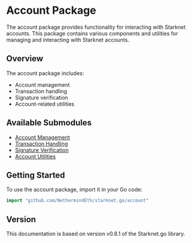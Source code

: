 # Account Package

The account package provides functionality for interacting with Starknet accounts. This package contains various components and utilities for managing and interacting with Starknet accounts.

## Overview

The account package includes:
- Account management
- Transaction handling
- Signature verification
- Account-related utilities

## Available Submodules

- [Account Management](/docs/account/account-management)
- [Transaction Handling](/docs/account/transaction-handling)
- [Signature Verification](/docs/account/signature-verification)
- [Account Utilities](/docs/account/account-utilities)

## Getting Started

To use the account package, import it in your Go code:

```go
import "github.com/NethermindEth/starknet.go/account"
```

## Version

This documentation is based on version v0.8.1 of the Starknet.go library. 